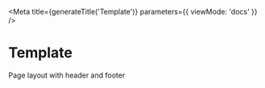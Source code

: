 

<Meta
  title={generateTitle('Template')}
  parameters={{
    viewMode: 'docs'
  }}
/>

# Template

Page layout with header and footer

<Canvas>
    <Story story={stories.templateBasic} />
</Canvas>


<Canvas>
    <Story story={stories.templateFull} />
</Canvas>

